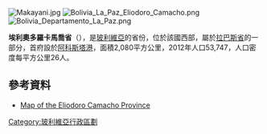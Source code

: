 [[Image:Makayani.jpg|right]]
[[Image:Bolivia_La_Paz_Eliodoro_Camacho.png|right]]
[[Image:Bolivia_Departamento_La_Paz.png|right]]

'''埃利奧多羅卡馬喬省'''（{{lang-es|Provincia de Eliodoro Camacho}}），是[[玻利維亞|玻利維亞]]的省份，位於該國西部，屬於[[拉巴斯省_(玻利維亞)|拉巴斯省]]的一部分，首府設於[[阿科斯塔港|阿科斯塔港]]，面積2,080平方公里，2012年人口53,747，人口密度每平方公里26人。

==參考資料==
* [https://web.archive.org/web/20090816103521/http://www.aguabolivia.org/situacionaguaX/Riego/mapas/lapaz/camacho.htm Map of the Eliodoro Camacho Province]

{{coord|15|30|S|69|05|W|type:adm2nd_region:BO|display=title}}

{{Bolivia-geo-stub}}
{{玻利維亞省份}}

[[Category:玻利維亞行政區劃|Category:玻利維亞行政區劃]]